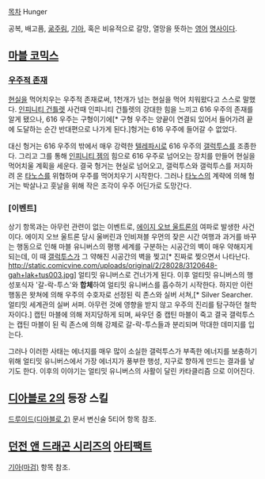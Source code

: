 [[목차]]
Hunger

공복, 배고픔, [[굶주림]], [[기아]], 혹은 비유적으로 갈망, 열망을 뜻하는 [[영어]] [[명사]]이다.

== [[마블 코믹스]] ==
=== [[우주적 존재]] ===
[[현실]]을 먹어치우는 우주적 존재로써, 1천개가 넘는 현실을 먹어 치워왔다고 스스로 말했다.
[[인피니티 건틀렛]] 사건때 인피니티 건틀렛의 강대한 힘을 느끼고 616 우주의 존재를 알게 됐으나, 616 우주는 구형이기에[* 구형 우주는 양끝이 연결되 있어서 들어가려 끝에 도달하는 순간 반대편으로 나가게 된다.]헝거는 616 우주에 들어갈 수 없었다. 

대신 헝거는 616 우주의 밖에서 매우 강력한 [[텔레파시]]로 616 우주의 [[갤럭투스]]를 조종한다. 그리고 그를 통해 [[인피니티 젬]]의 힘으로 616 우주로 넘어오는 장치를 만들어 현실을 먹어치울 계획을 세운다. 결국 헝거는 현실로 넘어오고, 갤럭투스와 갤럭투스를 저지하려 온 [[타노스]]를 위협하며 우주를 먹어치우기 시작한다. 그러나 [[타노스]]의 계략에 의해 헝거는 박살나고 훗날을 위해 작은 조각이 우주 어딘가로 도망간다.

=== [이벤트] ===
상기 항목과는 아무런 관련이 없는 이벤트로, [[에이지 오브 울트론]]의 여파로 발생한 사건이다.
에이지 오브 울트론 당시 울버린과 인비져블 우먼의 잦은 시간 여행과 과거를 바꾸는 행동으로 인해 마블 유니버스의 평행 세계를 구분하는 시공간의 벽이 매우 약해지게 되는데, 이 때 [[갤럭투스]]가 그 약해진 시공간의 벽을 찢고[* 진짜로 찢으면서 나타난다. [[http://static.comicvine.com/uploads/original/2/28028/3120648-gah+lak+tus003.jpg]]] 얼티밋 유니버스로 건너가게 된다. 이후 얼티밋 유니버스의 행성포식자 '갈-락-투스'와 '''합체'''하여 얼티밋 유니버스를 흡수하기 시작한다. 하지만 이런 행동은 왓쳐에 의해 우주의 수호자로 선정된 릭 존스와 실버 서쳐,[* Silver Searcher. 얼티밋 세계관의 실버 서퍼. 아무런 것에 영향을 받지 않고 우주의 진리를 탐구하던 철학자이다.] 캡틴 마블에 의해 저지당하게 되며, 싸우던 중 캡틴 마블이 죽고 결국 갤럭투스는 캡틴 마블이 된 릭 존스에 의해 강제로 갈-락-투스들과 분리되며 막대한 데미지를 입는다.

그러나 이러한 사태는 에너지를 매우 많이 소실한 갤럭투스가 부족한 에너지를 보충하기 위해 얼티밋 유니버스에서 가장 에너지가 풍부한 행성, 지구로 향하게 만드는 결과를 낳기도 한다. 이후의 이야기는 얼티밋 유니버스의 사활이 달린 카타클리즘 으로 이어진다.
== [[디아블로 2]]의 등장 스킬 ==
[[드루이드(디아블로 2)]] 문서 변신술 5티어 항목 참조.

== [[던전 앤 드래곤 시리즈]]의 [[아티팩트]] ==
[[기아(마검)]] 항목 참조.
